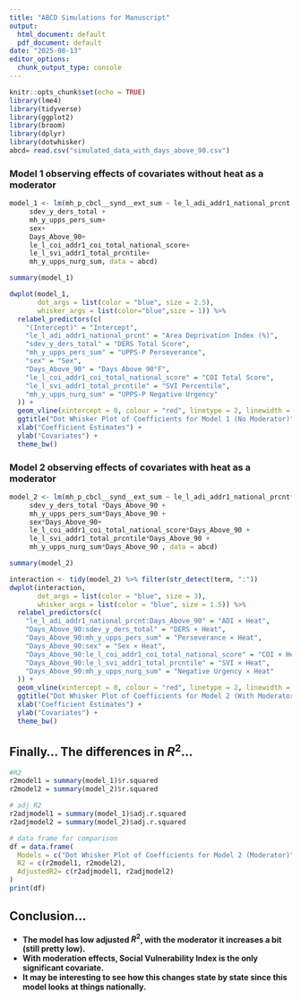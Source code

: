 ```yaml
---
title: "ABCD Simulations for Manuscript"
output:
  html_document: default
  pdf_document: default
date: "2025-08-13"
editor_options:
  chunk_output_type: console
---
```


```r
knitr::opts_chunk$set(echo = TRUE)
library(lme4)
library(tidyverse)
library(ggplot2)
library(broom)
library(dplyr)
library(dotwhisker)
abcd= read.csv("simulated_data_with_days_above_90.csv")
```

### Model 1 observing effects of covariates without heat as a moderator

```r
model_1 <- lm(mh_p_cbcl__synd__ext_sum ~ le_l_adi_addr1_national_prcnt + 
     sdev_y_ders_total +
     mh_y_upps_pers_sum+
     sex+
     Days_Above_90+
     le_l_coi_addr1_coi_total_national_score+
     le_l_svi_addr1_total_prcntile+
     mh_y_upps_nurg_sum, data = abcd)
```

```r
summary(model_1)
```


```r
dwplot(model_1,
       dot_args = list(color = "blue", size = 2.5),
       whisker_args = list(color="blue",size = 1)) %>%
  relabel_predictors(c(
    "(Intercept)" = "Intercept",
    "le_l_adi_addr1_national_prcnt" = "Area Deprivation Index (%)",
    "sdev_y_ders_total" = "DERS Total Score", 
    "mh_y_upps_pers_sum" = "UPPS-P Perseverance",
    "sex" = "Sex",
    "Days_Above_90" = "Days Above 90°F",
    "le_l_coi_addr1_coi_total_national_score" = "COI Total Score",
    "le_l_svi_addr1_total_prcntile" = "SVI Percentile",
    "mh_y_upps_nurg_sum" = "UPPS-P Negative Urgency"
  )) +
  geom_vline(xintercept = 0, colour = "red", linetype = 2, linewidth = 1) +
  ggtitle("Dot Whisker Plot of Coefficients for Model 1 (No Moderator)") +
  xlab("Coefficient Estimates") +
  ylab("Covariates") +
  theme_bw()
```

### Model 2 observing effects of covariates with heat as a moderator

```r
model_2 <- lm(mh_p_cbcl__synd__ext_sum ~ le_l_adi_addr1_national_prcnt*Days_Above_90 + 
     sdev_y_ders_total *Days_Above_90 +
     mh_y_upps_pers_sum*Days_Above_90 +
     sex*Days_Above_90+
     le_l_coi_addr1_coi_total_national_score*Days_Above_90 +
     le_l_svi_addr1_total_prcntile*Days_Above_90 +
     mh_y_upps_nurg_sum*Days_Above_90 , data = abcd)
```

```r
summary(model_2)
```

```r
interaction <- tidy(model_2) %>% filter(str_detect(term, ":"))
dwplot(interaction,
       dot_args = list(color = "blue", size = 3),
       whisker_args = list(color = "blue", size = 1.5)) %>%
  relabel_predictors(c(
    "le_l_adi_addr1_national_prcnt:Days_Above_90" = "ADI × Heat",
    "Days_Above_90:sdev_y_ders_total" = "DERS × Heat", 
    "Days_Above_90:mh_y_upps_pers_sum" = "Perseverance × Heat",
    "Days_Above_90:sex" = "Sex × Heat",
    "Days_Above_90:le_l_coi_addr1_coi_total_national_score" = "COI × Heat",
    "Days_Above_90:le_l_svi_addr1_total_prcntile" = "SVI × Heat",
    "Days_Above_90:mh_y_upps_nurg_sum" = "Negative Urgency × Heat"
  )) +
  geom_vline(xintercept = 0, colour = "red", linetype = 2, linewidth = 1) +
  ggtitle("Dot Whisker Plot of Coefficients for Model 2 (With Moderator)") +
  xlab("Coefficient Estimates") +
  ylab("Covariates") +
  theme_bw()
```

## Finally... The differences in $R^2$... 

```r
#R2
r2model1 = summary(model_1)$r.squared
r2model2 = summary(model_2)$r.squared

# adj R2
r2adjmodel1 = summary(model_1)$adj.r.squared
r2adjmodel2 = summary(model_2)$adj.r.squared

# data frame for comparison
df = data.frame(
  Models = c("Dot Whisker Plot of Coefficients for Model 2 (Moderator)"),
  R2 = c(r2model1, r2model2),
  AdjustedR2= c(r2adjmodel1, r2adjmodel2)
)
print(df)
```


## Conclusion...

 * **The model has  low adjusted $R^2$, with the moderator it increases a bit (still pretty low).**
* **With moderation effects, Social Vulnerability Index is the only significant covariate.**
 * **It may be interesting to see how this changes state by state since this model looks at things nationally.**







